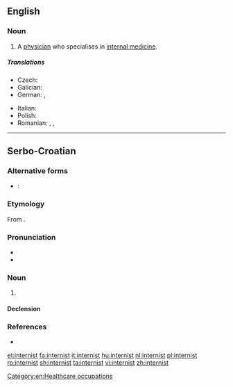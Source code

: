 ==English==

===Noun===
{{en-noun}}

# {{context|medicine|lang=en}} A [[physician]] who specialises in [[internal medicine]].

=====Translations=====
{{trans-top|specialist in internal medicine}}
* Czech: {{t|cs|internista|m}}
* Galician: {{t|gl|internista|m|f}}
* German: {{t+|de|Internist|m}}, {{t|de|Internistin|f}}
{{trans-mid}}
* Italian: {{t|it|internista|m|f}}
* Polish: {{t+|pl|internista|m}}
* Romanian: {{t|ro|medic internist}}, {{t+|ro|internist|m}}, {{t+|ro|internistă|f}}
{{trans-bottom}}

[[Category:en:Healthcare occupations]]

----

==Serbo-Croatian==

===Alternative forms===
* {{qualifier|Bosnia, Serbia}}: {{l|sh|intèrnista}}

===Etymology===
From {{term|ȉntērnī|lang=sh}}.

===Pronunciation===
* {{IPA|/intěrnist/|lang=sh}}
* {{hyphenation|in|ter|nist|lang=sh}}

===Noun===
{{sh-noun|g=m|head=intèrnist|r|интернист|интѐрнист}}

# {{l|en|internist}}

====Declension====
{{sh-decl-noun
|internist|internisti
|internista|internista
|internistu|internistima
|internista|interniste
|interniste|internisti
|internistu|internistima
|internistom|internistima
}}

===References===
* {{R:sh:HJP|fVpvXBk%3D}}

[[et:internist]]
[[fa:internist]]
[[it:internist]]
[[hu:internist]]
[[nl:internist]]
[[pl:internist]]
[[ro:internist]]
[[sh:internist]]
[[ta:internist]]
[[vi:internist]]
[[zh:internist]]